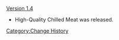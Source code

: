 [[Version 1.4]]
*High-Quality Chilled Meat was released.
<noinclude>[[Category:Change History]]</noinclude>